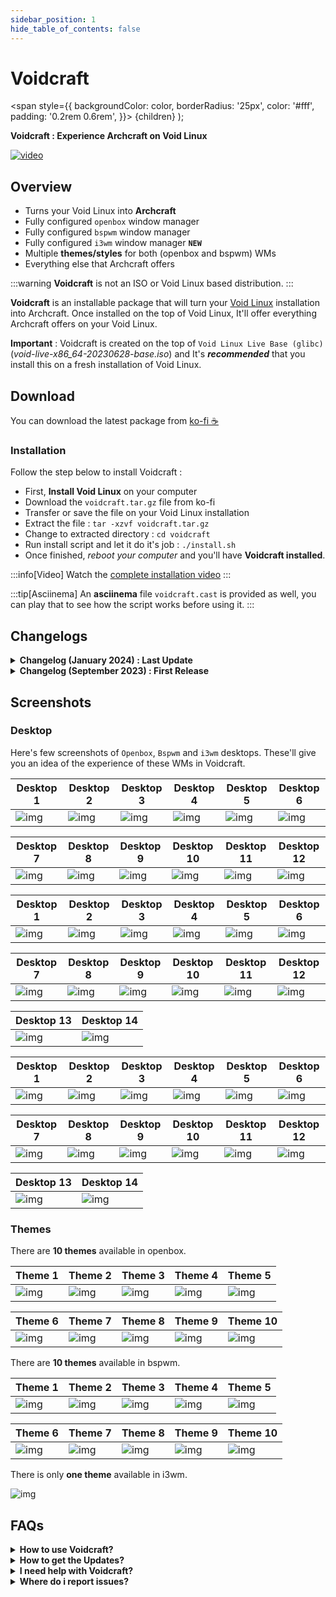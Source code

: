 ```yaml
---
sidebar_position: 1
hide_table_of_contents: false
---
```


# Voidcraft

<!-- Theme ---------------------------------------- -->
<!-- Tabs -->

<!-- Badges -->
  <span
    style={{
      backgroundColor: color,
      borderRadius: '25px',
      color: '#fff',
      padding: '0.2rem 0.6rem',
    }}>
    {children}
  </span>
);

<!-- Add your stuff after this -------------------- -->

**Voidcraft : Experience Archcraft on Void Linux**

[![video](https://raw.githubusercontent.com/archcraft-os/misc-files/main/archcraftify/voidcraft/main.gif)](https://youtu.be/dd0bCn5Mt2E)

## Overview

- Turns your Void Linux into **Archcraft**
- Fully configured `openbox` window manager
- Fully configured `bspwm` window manager
- Fully configured `i3wm` window manager **`NEW`**
- Multiple **themes/styles** for both (openbox and bspwm) WMs
- Everything else that Archcraft offers

:::warning
**Voidcraft** is not an ISO or Void Linux based distribution.
:::

**Voidcraft** is an installable package that will turn your [Void Linux](https://voidlinux.org/) installation into Archcraft. Once installed on the top of Void Linux, It'll offer everything Archcraft offers on your Void Linux.

**Important** : Voidcraft is created on the top of `Void Linux Live Base (glibc)`(_void-live-x86_64-20230628-base.iso_) and It's ***recommended*** that you install this on a fresh installation of Void Linux.

<!-- Download ------------------------------------- -->

## Download

You can download the latest package from <Highlight color="#50545b"><a href="https://ko-fi.com/s/94be658a0f" target="_blank">ko-fi ☕</a></Highlight>

### Installation

Follow the step below to install Voidcraft :

- First, **Install Void Linux** on your computer
- Download the `voidcraft.tar.gz` file from ko-fi
- Transfer or save the file on your Void Linux installation
- Extract the file : `tar -xzvf voidcraft.tar.gz`
- Change to extracted directory : `cd voidcraft`
- Run install script and let it do it's job : `./install.sh`
- Once finished, _reboot your computer_ and you'll have **Voidcraft installed**.

:::info[Video]
Watch the [complete installation video](https://youtu.be/dd0bCn5Mt2E)
:::

:::tip[Asciinema]
An **asciinema** file `voidcraft.cast` is provided as well, you can play that to see how the script works before using it.
:::

<!-- Changelogs ----------------------------------- -->

## Changelogs

<details>
<summary><b>Changelog (January 2024) : Last Update</b></summary>

**Date** : `January 16th, 2024`

- Added `i3wm` window manager
- Migrated alacritty config to `toml`
- Updated scripts related to alacritty
- Updated `polybar` configs, fixed font issue and added `tray` modules
- Fixed some pipemenus for `openbox`
- Added better multi-monitor config in `bspwm`
- Bug fixes, etc

</details>

<details>
<summary><b>Changelog (September 2023) : First Release</b></summary>

**Date** : `September 15th, 2023`

- Released Voidcraft

</details>

<!-- Screenshots ---------------------------------- -->

## Screenshots

### Desktop

Here's few screenshots of `Openbox`, `Bspwm` and `i3wm` desktops. These'll give you an idea of the experience of these WMs in Voidcraft. 

<Tabs>

<TabItem value="wm_1" label="Openbox" default>

|Desktop 1|Desktop 2|Desktop 3|Desktop 4|Desktop 5|Desktop 6|
|---|---|---|---|---|---|
|![img](https://raw.githubusercontent.com/archcraft-os/misc-files/main/archcraftify/voidcraft/openbox/desktop/desktop_1.png)|![img](https://raw.githubusercontent.com/archcraft-os/misc-files/main/archcraftify/voidcraft/openbox/desktop/desktop_2.png)|![img](https://raw.githubusercontent.com/archcraft-os/misc-files/main/archcraftify/voidcraft/openbox/desktop/desktop_3.png)|![img](https://raw.githubusercontent.com/archcraft-os/misc-files/main/archcraftify/voidcraft/openbox/desktop/desktop_4.png)|![img](https://raw.githubusercontent.com/archcraft-os/misc-files/main/archcraftify/voidcraft/openbox/desktop/desktop_5.png)|![img](https://raw.githubusercontent.com/archcraft-os/misc-files/main/archcraftify/voidcraft/openbox/desktop/desktop_6.png)|

|Desktop 7|Desktop 8|Desktop 9|Desktop 10|Desktop 11|Desktop 12|
|---|---|---|---|---|---|
|![img](https://raw.githubusercontent.com/archcraft-os/misc-files/main/archcraftify/voidcraft/openbox/desktop/desktop_7.png)|![img](https://raw.githubusercontent.com/archcraft-os/misc-files/main/archcraftify/voidcraft/openbox/desktop/desktop_8.png)|![img](https://raw.githubusercontent.com/archcraft-os/misc-files/main/archcraftify/voidcraft/openbox/desktop/desktop_9.png)|![img](https://raw.githubusercontent.com/archcraft-os/misc-files/main/archcraftify/voidcraft/openbox/desktop/desktop_10.png)|![img](https://raw.githubusercontent.com/archcraft-os/misc-files/main/archcraftify/voidcraft/openbox/desktop/desktop_11.png)|![img](https://raw.githubusercontent.com/archcraft-os/misc-files/main/archcraftify/voidcraft/openbox/desktop/desktop_12.png)|

</TabItem>

<TabItem value="wm_2" label="Bspwm" default>

|Desktop 1|Desktop 2|Desktop 3|Desktop 4|Desktop 5|Desktop 6|
|---|---|---|---|---|---|
|![img](https://raw.githubusercontent.com/archcraft-os/misc-files/main/archcraftify/voidcraft/bspwm/desktop/desktop_1.png)|![img](https://raw.githubusercontent.com/archcraft-os/misc-files/main/archcraftify/voidcraft/bspwm/desktop/desktop_2.png)|![img](https://raw.githubusercontent.com/archcraft-os/misc-files/main/archcraftify/voidcraft/bspwm/desktop/desktop_3.png)|![img](https://raw.githubusercontent.com/archcraft-os/misc-files/main/archcraftify/voidcraft/bspwm/desktop/desktop_4.png)|![img](https://raw.githubusercontent.com/archcraft-os/misc-files/main/archcraftify/voidcraft/bspwm/desktop/desktop_5.png)|![img](https://raw.githubusercontent.com/archcraft-os/misc-files/main/archcraftify/voidcraft/bspwm/desktop/desktop_6.png)|

|Desktop 7|Desktop 8|Desktop 9|Desktop 10|Desktop 11|Desktop 12|
|---|---|---|---|---|---|
|![img](https://raw.githubusercontent.com/archcraft-os/misc-files/main/archcraftify/voidcraft/bspwm/desktop/desktop_7.png)|![img](https://raw.githubusercontent.com/archcraft-os/misc-files/main/archcraftify/voidcraft/bspwm/desktop/desktop_8.png)|![img](https://raw.githubusercontent.com/archcraft-os/misc-files/main/archcraftify/voidcraft/bspwm/desktop/desktop_9.png)|![img](https://raw.githubusercontent.com/archcraft-os/misc-files/main/archcraftify/voidcraft/bspwm/desktop/desktop_10.png)|![img](https://raw.githubusercontent.com/archcraft-os/misc-files/main/archcraftify/voidcraft/bspwm/desktop/desktop_11.png)|![img](https://raw.githubusercontent.com/archcraft-os/misc-files/main/archcraftify/voidcraft/bspwm/desktop/desktop_12.png)|

|Desktop 13|Desktop 14|
|---|---|
|![img](https://raw.githubusercontent.com/archcraft-os/misc-files/main/archcraftify/voidcraft/bspwm/desktop/desktop_13.png)|![img](https://raw.githubusercontent.com/archcraft-os/misc-files/main/archcraftify/voidcraft/bspwm/desktop/desktop_14.png)|

</TabItem>

<TabItem value="wm_3" label="i3wm" default>

|Desktop 1|Desktop 2|Desktop 3|Desktop 4|Desktop 5|Desktop 6|
|---|---|---|---|---|---|
|![img](https://raw.githubusercontent.com/archcraft-os/misc-files/main/archcraftify/voidcraft/i3wm/desktop/desktop_1.png)|![img](https://raw.githubusercontent.com/archcraft-os/misc-files/main/archcraftify/voidcraft/i3wm/desktop/desktop_2.png)|![img](https://raw.githubusercontent.com/archcraft-os/misc-files/main/archcraftify/voidcraft/i3wm/desktop/desktop_3.png)|![img](https://raw.githubusercontent.com/archcraft-os/misc-files/main/archcraftify/voidcraft/i3wm/desktop/desktop_4.png)|![img](https://raw.githubusercontent.com/archcraft-os/misc-files/main/archcraftify/voidcraft/i3wm/desktop/desktop_5.png)|![img](https://raw.githubusercontent.com/archcraft-os/misc-files/main/archcraftify/voidcraft/i3wm/desktop/desktop_6.png)|

|Desktop 7|Desktop 8|Desktop 9|Desktop 10|Desktop 11|Desktop 12|
|---|---|---|---|---|---|
|![img](https://raw.githubusercontent.com/archcraft-os/misc-files/main/archcraftify/voidcraft/i3wm/desktop/desktop_7.png)|![img](https://raw.githubusercontent.com/archcraft-os/misc-files/main/archcraftify/voidcraft/i3wm/desktop/desktop_8.png)|![img](https://raw.githubusercontent.com/archcraft-os/misc-files/main/archcraftify/voidcraft/i3wm/desktop/desktop_9.png)|![img](https://raw.githubusercontent.com/archcraft-os/misc-files/main/archcraftify/voidcraft/i3wm/desktop/desktop_10.png)|![img](https://raw.githubusercontent.com/archcraft-os/misc-files/main/archcraftify/voidcraft/i3wm/desktop/desktop_11.png)|![img](https://raw.githubusercontent.com/archcraft-os/misc-files/main/archcraftify/voidcraft/i3wm/desktop/desktop_12.png)|

|Desktop 13|Desktop 14|
|---|---|
|![img](https://raw.githubusercontent.com/archcraft-os/misc-files/main/archcraftify/voidcraft/i3wm/desktop/desktop_13.png)|![img](https://raw.githubusercontent.com/archcraft-os/misc-files/main/archcraftify/voidcraft/i3wm/desktop/desktop_14.png)|

</TabItem>

</Tabs>

### Themes

<Tabs>

<TabItem value="wm_1" label="Openbox" default>

There are **10 themes** available in openbox.

|Theme 1|Theme 2|Theme 3|Theme 4|Theme 5|
|---|---|---|---|---|
|![img](https://raw.githubusercontent.com/archcraft-os/misc-files/main/archcraftify/voidcraft/openbox/themes/theme_1.png)|![img](https://raw.githubusercontent.com/archcraft-os/misc-files/main/archcraftify/voidcraft/openbox/themes/theme_2.png)|![img](https://raw.githubusercontent.com/archcraft-os/misc-files/main/archcraftify/voidcraft/openbox/themes/theme_3.png)|![img](https://raw.githubusercontent.com/archcraft-os/misc-files/main/archcraftify/voidcraft/openbox/themes/theme_4.png)|![img](https://raw.githubusercontent.com/archcraft-os/misc-files/main/archcraftify/voidcraft/openbox/themes/theme_5.png)|

|Theme 6|Theme 7|Theme 8|Theme 9|Theme 10|
|---|---|---|---|---|
|![img](https://raw.githubusercontent.com/archcraft-os/misc-files/main/archcraftify/voidcraft/openbox/themes/theme_6.png)|![img](https://raw.githubusercontent.com/archcraft-os/misc-files/main/archcraftify/voidcraft/openbox/themes/theme_7.png)|![img](https://raw.githubusercontent.com/archcraft-os/misc-files/main/archcraftify/voidcraft/openbox/themes/theme_8.png)|![img](https://raw.githubusercontent.com/archcraft-os/misc-files/main/archcraftify/voidcraft/openbox/themes/theme_9.png)|![img](https://raw.githubusercontent.com/archcraft-os/misc-files/main/archcraftify/voidcraft/openbox/themes/theme_10.png)|

</TabItem>

<TabItem value="wm_2" label="Bspwm" default>

There are **10 themes** available in bspwm.

|Theme 1|Theme 2|Theme 3|Theme 4|Theme 5|
|---|---|---|---|---|
|![img](https://raw.githubusercontent.com/archcraft-os/misc-files/main/archcraftify/voidcraft/bspwm/themes/theme_1.png)|![img](https://raw.githubusercontent.com/archcraft-os/misc-files/main/archcraftify/voidcraft/bspwm/themes/theme_2.png)|![img](https://raw.githubusercontent.com/archcraft-os/misc-files/main/archcraftify/voidcraft/bspwm/themes/theme_3.png)|![img](https://raw.githubusercontent.com/archcraft-os/misc-files/main/archcraftify/voidcraft/bspwm/themes/theme_4.png)|![img](https://raw.githubusercontent.com/archcraft-os/misc-files/main/archcraftify/voidcraft/bspwm/themes/theme_5.png)|

|Theme 6|Theme 7|Theme 8|Theme 9|Theme 10|
|---|---|---|---|---|
|![img](https://raw.githubusercontent.com/archcraft-os/misc-files/main/archcraftify/voidcraft/bspwm/themes/theme_6.png)|![img](https://raw.githubusercontent.com/archcraft-os/misc-files/main/archcraftify/voidcraft/bspwm/themes/theme_7.png)|![img](https://raw.githubusercontent.com/archcraft-os/misc-files/main/archcraftify/voidcraft/bspwm/themes/theme_8.png)|![img](https://raw.githubusercontent.com/archcraft-os/misc-files/main/archcraftify/voidcraft/bspwm/themes/theme_9.png)|![img](https://raw.githubusercontent.com/archcraft-os/misc-files/main/archcraftify/voidcraft/bspwm/themes/theme_10.png)|

</TabItem>

<TabItem value="wm_3" label="i3wm" default>

There is only **one theme** available in i3wm.

![img](https://raw.githubusercontent.com/archcraft-os/misc-files/main/archcraftify/voidcraft/i3wm/desktop/desktop_1.png)

</TabItem>
</Tabs>

<!-- FAQs ----------------------------------------- -->

## FAQs

<details>
<summary><b>How to use Voidcraft?</b></summary>

For any help with Configurations and Keybindings, visit the respective window manager's page.

**Openbox :** [`Here`](/docs/window-managers/stacking-wm/openbox) <br/>
**Bspwm :** [`Here`](/docs/window-managers/tiling-wm/bspwm) <br/>
**i3wm :** [`Here`](/docs/window-managers/tiling-wm/i3wm)

</details>

<details>
<summary><b>How to get the Updates?</b></summary>

Follow the steps below to get updates (or re-download files):
- Login to you Ko-fi account
- Go to your `Ko-fi Payments History`
- Select the purchases you've made
- Click on `View Details`
- Then, Click on `View Content` to download the updated files.

</details>

<details>
<summary><b>I need help with Voidcraft?</b></summary>

The best places to get help quickly are **Archcraft Communities**. So join them and ask for help there. The links are in footer section of this wiki.

If you face any issue with this, Email me at **adi1090x@gmail.com** and feel free to ask for help.

</details>

<details>
<summary><b>Where do i report issues?</b></summary>

Have you found any bug and want to report it, Open an issue on [Github](https://github.com/archcraft-os/voidcraft/issues)

</details>
